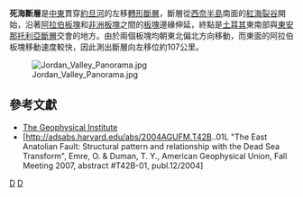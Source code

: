 '''死海斷層'''是[[中東|中東]]貫穿[[約旦河|約旦河]]的左移[[轉形斷層|轉形斷層]]，斷層從[[西奈半島|西奈半島]]南面的[[紅海裂谷|紅海裂谷]]開始，沿著[[阿拉伯板塊|阿拉伯板塊]]和[[非洲板塊|非洲板塊]]之間的[[板塊|板塊]]邊緣伸延，終點是[[土耳其|土耳其]]東南部與[[東安那托利亞斷層|東安那托利亞斷層]]交會的地方。由於兩個板塊均朝東北偏北方向移動，而東面的阿拉伯板塊移動速度較快，因此測出斷層向左移位約107公里。

[[File:Jordan_Valley_Panorama.jpg|thumb]]

==參考文獻==
* [https://web.archive.org/web/20080623003339/http://www.gii.co.il/html/ground/GravityNew/DeadSeaStudy.html The Geophysical Institute]
* [http://adsabs.harvard.edu/abs/2004AGUFM.T42B..01L "The East Anatolian Fault: Structural pattern and relationship with the Dead Sea Transform", Emre, O. & Duman, T. Y., American Geophysical Union, Fall Meeting 2007, abstract #T42B-01, publ.12/2004]

[[Category:板塊|D]]
[[Category:斷層|D]]

{{Tectonics-stub}}